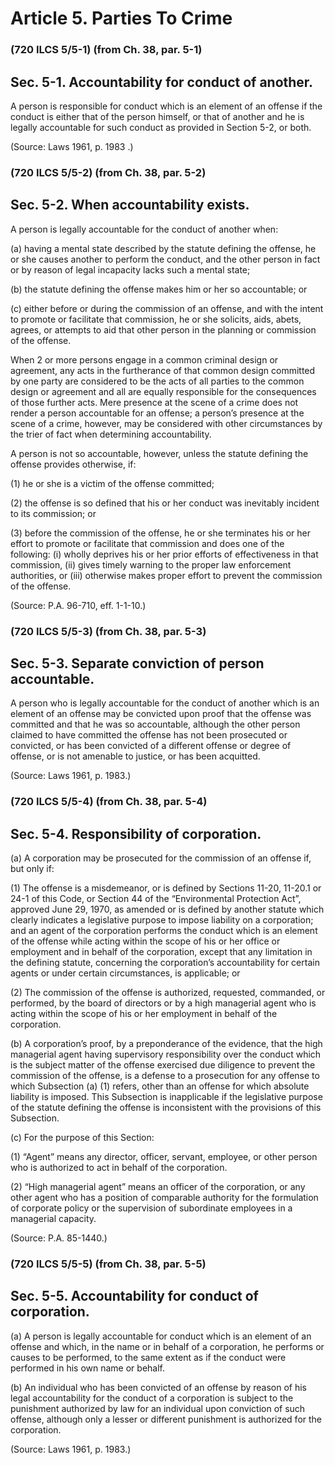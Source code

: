 # Article 5. Parties To Crime {.unnumbered}

### (720 ILCS 5/5-1) (from Ch. 38, par. 5-1)
## Sec. 5-1. Accountability for conduct of another.
<p>A person is responsible for conduct which is an element of an offense if the conduct is either that of the person himself, or that of another and he is legally accountable for such conduct as provided in Section 5-2, or both.</p><p>(Source: Laws 1961, p. 1983 .)</p>### (720 ILCS 5/5-2) (from Ch. 38, par. 5-2)
## Sec. 5-2. When accountability exists.
<p>A person is legally accountable for the conduct of another when:</p><p class='subsection'>\(a) having a mental state described by the statute defining the offense, he or she causes another to perform the conduct, and the other person in fact or by reason of legal incapacity lacks such a mental state;</p><p class='subsection'>\(b) the statute defining the offense makes him or her so accountable; or</p><p class='subsection'>\(c) either before or during the commission of an offense, and with the intent to promote or facilitate that commission, he or she solicits, aids, abets, agrees, or attempts to aid that other person in the planning or commission of the offense.</p><p>When 2 or more persons engage in a common criminal design or agreement, any acts in the furtherance of that common design committed by one party are considered to be the acts of all parties to the common design or agreement and all are equally responsible for the consequences of those further acts. Mere presence at the scene of a crime does not render a person accountable for an offense; a person's presence at the scene of a crime, however, may be considered with other circumstances by the trier of fact when determining accountability.</p><p>A person is not so accountable, however, unless the statute defining the offense provides otherwise, if:</p><p class='paragraph'>\(1) he or she is a victim of the offense committed;</p><p class='paragraph'>\(2) the offense is so defined that his or her conduct was inevitably incident to its commission; or</p><p class='paragraph'>\(3) before the commission of the offense, he or she terminates his or her effort to promote or facilitate that commission and does one of the following: (i) wholly deprives his or her prior efforts of effectiveness in that commission, (ii) gives timely warning to the proper law enforcement authorities, or (iii) otherwise makes proper effort to prevent the commission of the offense.</p><p>(Source: P.A. 96-710, eff. 1-1-10.)</p>### (720 ILCS 5/5-3) (from Ch. 38, par. 5-3)
## Sec. 5-3. Separate conviction of person accountable.
<p>A person who is legally accountable for the conduct of another which is an element of an offense may be convicted upon proof that the offense was committed and that he was so accountable, although the other person claimed to have committed the offense has not been prosecuted or convicted, or has been convicted of a different offense or degree of offense, or is not amenable to justice, or has been acquitted.</p><p>(Source: Laws 1961, p. 1983.)</p>### (720 ILCS 5/5-4) (from Ch. 38, par. 5-4)
## Sec. 5-4. Responsibility of corporation.
<p class='subsection'>\(a) A corporation may be prosecuted for the commission of an offense if, but only if:</p><p class='paragraph'>\(1) The offense is a misdemeanor, or is defined by Sections 11-20, 11-20.1 or 24-1 of this Code, or Section 44 of the "Environmental Protection Act", approved June 29, 1970, as amended or is defined by another statute which clearly indicates a legislative purpose to impose liability on a corporation; and an agent of the corporation performs the conduct which is an element of the offense while acting within the scope of his or her office or employment and in behalf of the corporation, except that any limitation in the defining statute, concerning the corporation's accountability for certain agents or under certain circumstances, is applicable; or</p><p class='paragraph'>\(2) The commission of the offense is authorized, requested, commanded, or performed, by the board of directors or by a high managerial agent who is acting within the scope of his or her employment in behalf of the corporation.</p><p class='subsection'>\(b) A corporation's proof, by a preponderance of the evidence, that the high managerial agent having supervisory responsibility over the conduct which is the subject matter of the offense exercised due diligence to prevent the commission of the offense, is a defense to a prosecution for any offense to which Subsection (a) (1) refers, other than an offense for which absolute liability is imposed. This Subsection is inapplicable if the legislative purpose of the statute defining the offense is inconsistent with the provisions of this Subsection.</p><p class='subsection'>\(c) For the purpose of this Section:</p><p class='paragraph'>\(1) "Agent" means any director, officer, servant, employee, or other person who is authorized to act in behalf of the corporation.</p><p class='paragraph'>\(2) "High managerial agent" means an officer of the corporation, or any other agent who has a position of comparable authority for the formulation of corporate policy or the supervision of subordinate employees in a managerial capacity.</p><p>(Source: P.A. 85-1440.)</p>### (720 ILCS 5/5-5) (from Ch. 38, par. 5-5)
## Sec. 5-5. Accountability for conduct of corporation.
<p class='subsection'>\(a) A person is legally accountable for conduct which is an element of an offense and which, in the name or in behalf of a corporation, he performs or causes to be performed, to the same extent as if the conduct were performed in his own name or behalf.</p><p class='subsection'>\(b) An individual who has been convicted of an offense by reason of his legal accountability for the conduct of a corporation is subject to the punishment authorized by law for an individual upon conviction of such offense, although only a lesser or different punishment is authorized for the corporation.</p><p>(Source: Laws 1961, p. 1983.)</p>